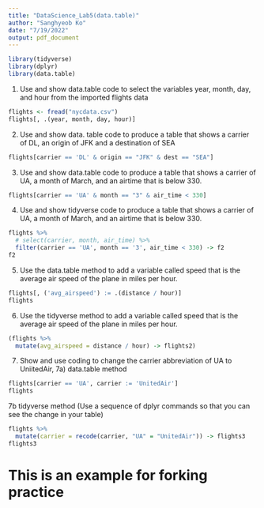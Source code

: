 ---
title: "DataScience_Lab5(data.table)"
author: "Sanghyeob Ko"
date: "7/19/2022"
output: pdf_document
---

```{r, message =FALSE, warning =FALSE, error =FALSE}
library(tidyverse)
library(dplyr)
library(data.table)
```


1) Use and show data.table code to select the variables year, month, day, and hour from the imported flights data
```{r}
flights <- fread("nycdata.csv")
flights[, .(year, month, day, hour)]
```


2) Use and show data. table code to produce a table that shows a carrier of DL, an origin of JFK and a destination of SEA
```{r}
flights[carrier == 'DL' & origin == "JFK" & dest == "SEA"]
```


3) Use and show data.table code to produce a table that shows a carrier of UA, a month of March, and an airtime that is below 330.
```{r}
flights[carrier == 'UA' & month == "3" & air_time < 330]
```


4) Use and show tidyverse code to produce a table that shows a carrier of UA, a month of March, and an airtime that is below 330.  
```{r}
flights %>% 
  # select(carrier, month, air_time) %>% 
  filter(carrier == 'UA', month == '3', air_time < 330) -> f2
f2
```


5) Use the data.table method to add a variable called speed that is the average air speed of the plane in miles per hour. 
```{r}
flights[, ('avg_airspeed') := .(distance / hour)]
flights
```


6) Use the tidyverse method to add a variable called speed that is the average air speed of the plane in miles per hour.
```{r}
(flights %>%
  mutate(avg_airspeed = distance / hour) -> flights2)
```


7)
Show and use coding to change the carrier abbreviation of UA to UniitedAir,
7a) data.table method
```{r}
flights[carrier == 'UA', carrier := 'UnitedAir']
flights
```

7b tidyverse method  (Use a sequence of dplyr commands so that you can see the change in your table)
```{r}
flights %>%
  mutate(carrier = recode(carrier, "UA" = "UnitedAir")) -> flights3
flights3
```

# This is an example for forking practice
